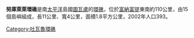 {{Unreferenced|time=2021-12-28T03:53:55+00:00}}
{{expand english|time=2021-01-01}}
{{Infobox settlement
| name                    = 努庫萊萊環礁
| native_name             = Nukulaelae
| native_name_lang        = 
| settlement_type         = [[環礁|環礁]]
| image_skyline           = Nukulaelae.jpg
| image_alt               = 
| image_caption           = 卫星图
| image_map               = 
| pushpin_map             = Tuvalu
| pushpin_label_position  = left
| pushpin_map_caption     = 在图瓦卢的位置
| coordinates             = {{coord|09|22|12|S|179|48|31|E|region:TV_type:isle|display=inline,title}}
| subdivision_type        = 国家
| subdivision_name        = {{TUV}}
| area_total_km2          = 
| elevation_m             = 
| population_total        = 300
| population_as_of        = 2017
| population_density_km2  = auto
| timezone1               = 
| utc_offset1             = 
| iso_code                = TV-NKL
}}
'''努庫萊萊環礁'''是南[[太平洋|太平洋]]島國[[圖瓦盧|圖瓦盧]]的[[環礁|環礁]]，位於[[富納富提|富納富提]]東南約110公里，由15個島嶼組成，長11公里、寬4公里，面積1.8平方公里，2002年人口393。

{{Authority control}}

[[Category:吐瓦魯環礁|Category:吐瓦魯環礁]]
{{Tuvalu-stub}}